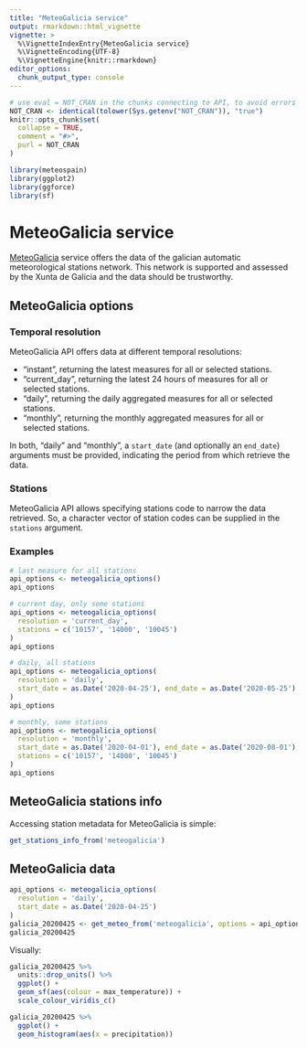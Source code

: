 ```yaml
---
title: "MeteoGalicia service"
output: rmarkdown::html_vignette
vignette: >
  %\VignetteIndexEntry{MeteoGalicia service}
  %\VignetteEncoding{UTF-8}
  %\VignetteEngine{knitr::rmarkdown}
editor_options: 
  chunk_output_type: console
---
```


```r
# use eval = NOT_CRAN in the chunks connecting to API, to avoid errors or warnings in CRAN checks
NOT_CRAN <- identical(tolower(Sys.getenv("NOT_CRAN")), "true")
knitr::opts_chunk$set(
  collapse = TRUE,
  comment = "#>",
  purl = NOT_CRAN
)
```

```r
library(meteospain)
library(ggplot2)
library(ggforce)
library(sf)
```

# MeteoGalicia service

[MeteoGalicia](https://www.meteogalicia.gal/) service offers the data of the galician automatic meteorological
stations network. This network is supported and assessed by the Xunta de Galicia and the data should be
trustworthy.

## MeteoGalicia options

### Temporal resolution

MeteoGalicia API offers data at different temporal resolutions:

  - "instant", returning the latest measures for all or selected stations.
  - "current_day", returning the latest 24 hours of measures for all or selected stations.
  - "daily", returning the daily aggregated measures for all or selected stations.
  - "monthly", returning the monthly aggregated measures for all or selected stations.

In both, "daily" and "monthly", a `start_date` (and optionally an `end_date`) arguments must be provided,
indicating the period from which retrieve the data.

### Stations

MeteoGalicia API allows specifying stations code to narrow the data retrieved. So, a character vector of
station codes can be supplied in the `stations` argument.

### Examples

```r
# last measure for all stations
api_options <- meteogalicia_options()
api_options

# current day, only some stations
api_options <- meteogalicia_options(
  resolution = 'current_day',
  stations = c('10157', '14000', '10045')
)
api_options

# daily, all stations
api_options <- meteogalicia_options(
  resolution = 'daily',
  start_date = as.Date('2020-04-25'), end_date = as.Date('2020-05-25')
)
api_options

# monthly, some stations
api_options <- meteogalicia_options(
  resolution = 'monthly',
  start_date = as.Date('2020-04-01'), end_date = as.Date('2020-08-01'),
  stations = c('10157', '14000', '10045')
)
api_options
```

## MeteoGalicia stations info

Accessing station metadata for MeteoGalicia is simple:

```r
get_stations_info_from('meteogalicia')
```

## MeteoGalicia data

```r
api_options <- meteogalicia_options(
  resolution = 'daily',
  start_date = as.Date('2020-04-25')
)
galicia_20200425 <- get_meteo_from('meteogalicia', options = api_options)
galicia_20200425
```

Visually:

```r
galicia_20200425 %>%
  units::drop_units() %>%
  ggplot() +
  geom_sf(aes(colour = max_temperature)) +
  scale_colour_viridis_c()

galicia_20200425 %>%
  ggplot() +
  geom_histogram(aes(x = precipitation))
```

